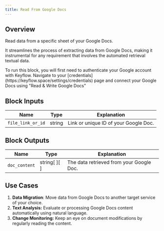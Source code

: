 ```yaml
---
title: Read From Google Docs
---
```


## Overview

Read data from a specific sheet of your Google Docs.

It streamlines the process of extracting data from Google Docs, making it instrumental for any requirement that involves the automated retrieval textual data.

<Note>
  To run this block, you will first need to authenticate your Google account
  with Keyflow. Navigate to your
  [credentials](https://keyflow.space/settings/credentials) page and connect
  your Google Docs using "Read & Write Google Docs"
</Note>

## Block Inputs

| Name              | Type   | Explanation                           |
| ----------------- | ------ | ------------------------------------- |
| `file_link_or_id` | string | Link or unique ID of your Google Doc. |

## Block Outputs

| Name          | Type         | Explanation                              |
| ------------- | ------------ | ---------------------------------------- |
| `doc_content` | string[ ][ ] | The data retrieved from your Google Doc. |

## Use Cases

1. **Data Migration**: Move data from Google Docs to another target service of your choice.
2. **Text Analysis:** Evaluate or processing Google Docs content automatically using natural language.
3. **Change Monitoring:** Keep an eye on document modifications by regularly reading the content.

